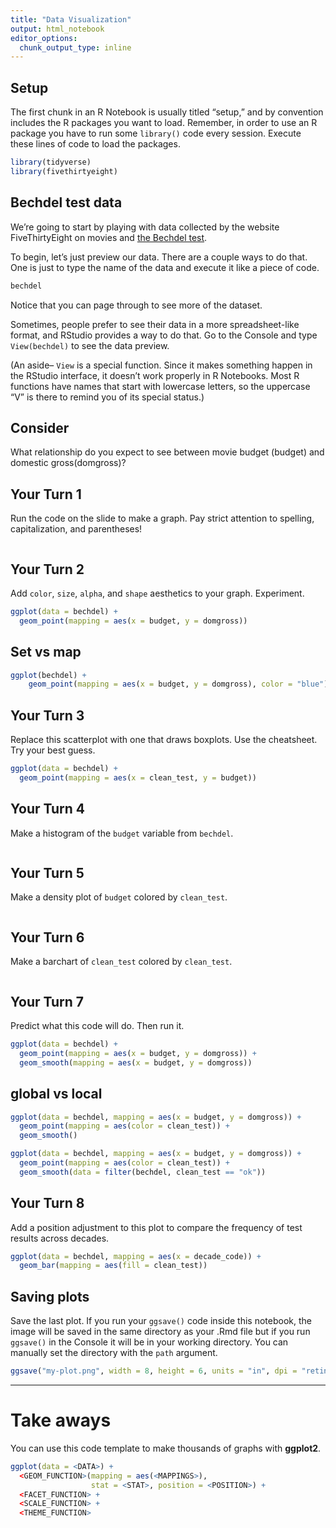 ```yaml
---
title: "Data Visualization"
output: html_notebook
editor_options: 
  chunk_output_type: inline
---
```


<!-- This file by Jake Thompson is licensed under a Creative Commons Attribution 4.0 International License, adapted from the orignal work at https://github.com/rstudio/master-the-tidyverse by RStudio. -->

## Setup

The first chunk in an R Notebook is usually titled "setup," and by convention includes the R packages you want to load. Remember, in order to use an R package you have to run some `library()` code every session. Execute these lines of code to load the packages. 

```r
library(tidyverse)
library(fivethirtyeight)
```


## Bechdel test data

We're going to start by playing with data collected by the website FiveThirtyEight on movies and [the Bechdel test](https://en.wikipedia.org/wiki/Bechdel_test). 

To begin, let's just preview our data. There are a couple ways to do that. One is just to type the name of the data and execute it like a piece of code. 

```r
bechdel
```

Notice that you can page through to see more of the dataset. 

Sometimes, people prefer to see their data in a more spreadsheet-like format, and RStudio provides a way to do that. Go to the Console and type `View(bechdel)` to see the data preview. 

(An aside-- `View` is a special function. Since it makes something happen in the RStudio interface, it doesn't work properly in R Notebooks. Most R functions have names that start with lowercase letters, so the uppercase "V" is there to remind you of its special status.)


## Consider
What relationship do you expect to see between movie budget (budget) and domestic gross(domgross)?


## Your Turn 1

Run the code on the slide to make a graph. Pay strict attention to spelling, capitalization, and parentheses!

```r

```


## Your Turn 2

Add `color`, `size`, `alpha`, and `shape` aesthetics to your graph. Experiment.  

```r
ggplot(data = bechdel) +
  geom_point(mapping = aes(x = budget, y = domgross))
```


## Set vs map

```r
ggplot(bechdel) + 
    geom_point(mapping = aes(x = budget, y = domgross), color = "blue")
```


## Your Turn 3

Replace this scatterplot with one that draws boxplots. Use the cheatsheet. Try your best guess.

```r
ggplot(data = bechdel) +
  geom_point(mapping = aes(x = clean_test, y = budget))
```


## Your Turn 4

Make a histogram of the `budget` variable from `bechdel`.

```r

```


## Your Turn 5

Make a density plot of `budget` colored by `clean_test`.

```r

```


## Your Turn 6

Make a barchart of `clean_test` colored by `clean_test`.

```r

```


## Your Turn 7

Predict what this code will do. Then run it.

```r
ggplot(data = bechdel) +
  geom_point(mapping = aes(x = budget, y = domgross)) +
  geom_smooth(mapping = aes(x = budget, y = domgross))
```


## global vs local

```r
ggplot(data = bechdel, mapping = aes(x = budget, y = domgross)) +
  geom_point(mapping = aes(color = clean_test)) +
  geom_smooth()
```

```r
ggplot(data = bechdel, mapping = aes(x = budget, y = domgross)) +
  geom_point(mapping = aes(color = clean_test)) +
  geom_smooth(data = filter(bechdel, clean_test == "ok"))
```


## Your Turn 8

Add a position adjustment to this plot to compare the frequency of test results across decades.

```r
ggplot(data = bechdel, mapping = aes(x = decade_code)) +
  geom_bar(mapping = aes(fill = clean_test))
```


## Saving plots

Save the last plot. If you run your `ggsave()` code inside this notebook, the image will be saved in the same directory as your .Rmd file but if you run `ggsave()` in the Console it will be in your working directory. You can manually set the directory with the `path` argument. 

```r
ggsave("my-plot.png", width = 8, height = 6, units = "in", dpi = "retina")
```

***

# Take aways

You can use this code template to make thousands of graphs with **ggplot2**.

```r
ggplot(data = <DATA>) +
  <GEOM_FUNCTION>(mapping = aes(<MAPPINGS>),
                  stat = <STAT>, position = <POSITION>) +
  <FACET_FUNCTION> +
  <SCALE_FUNCTION> +
  <THEME_FUNCTION>
```
